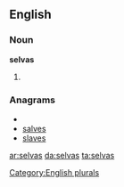 ==English==

===Noun===
'''selvas'''

# {{plural of|[[selva]]}}

===Anagrams===
* {{alphagram|aelssv}}
* [[salves#English|salves]]
* [[slaves#English|slaves]]

[[Category:English plurals]]

[[ar:selvas]]
[[da:selvas]]
[[ta:selvas]]
